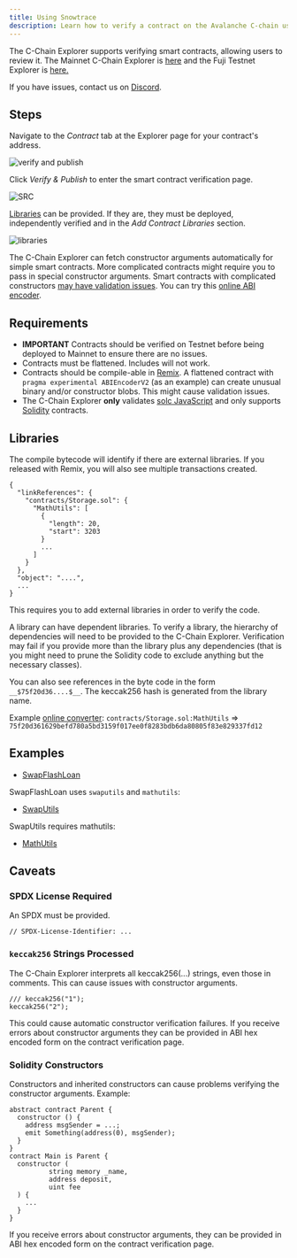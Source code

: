 ```yaml
---
title: Using Snowtrace
description: Learn how to verify a contract on the Avalanche C-chain using Snowtrace.
---
```


The C-Chain Explorer supports verifying smart contracts, allowing users to review it. The Mainnet C-Chain Explorer is [here](https://snowtrace.io/) and the Fuji Testnet Explorer is [here.](https://testnet.snowtrace.io/)

If you have issues, contact us on [Discord](https://chat.avalabs.org/).

## Steps

Navigate to the _Contract_ tab at the Explorer page for your contract's address.

![verify and publish](/images/snowtrace1.png)

Click _Verify & Publish_ to enter the smart contract verification page.

![SRC](/images/snowtrace2.png)

[Libraries](https://docs.soliditylang.org/en/v0.8.4/contracts.html?highlight=libraries#libraries) can be provided. If they are, they must be deployed, independently verified and in the _Add Contract Libraries_ section.

![libraries](/images/snowtrace3.png)

The C-Chain Explorer can fetch constructor arguments automatically for simple smart contracts. More complicated contracts might require you to pass in special constructor arguments. Smart contracts with complicated constructors [may have validation issues](/build/dapps/smart-contract-dev/verify-contract/snowtrace#caveats). You can try this [online ABI encoder](https://abi.hashex.org/).

## Requirements

- **IMPORTANT** Contracts should be verified on Testnet before being deployed to Mainnet to ensure there are no issues.
- Contracts must be flattened. Includes will not work.
- Contracts should be compile-able in [Remix](https://remix.ethereum.org/). A flattened contract with `pragma experimental ABIEncoderV2` (as an example) can create unusual binary and/or constructor blobs. This might cause validation issues.
- The C-Chain Explorer **only** validates [solc JavaScript](https://github.com/ethereum/solc-bin) and only supports [Solidity](https://docs.soliditylang.org/) contracts.

## Libraries

The compile bytecode will identify if there are external libraries. If you released with Remix, you will also see multiple transactions created.

```
{
  "linkReferences": {
    "contracts/Storage.sol": {
      "MathUtils": [
        {
          "length": 20,
          "start": 3203
        }
        ...
      ]
    }
  },
  "object": "....",
  ...
}
```

This requires you to add external libraries in order to verify the code.

A library can have dependent libraries. To verify a library, the hierarchy of dependencies will need to be provided to the C-Chain Explorer. Verification may fail if you provide more than the library plus any dependencies (that is you might need to prune the Solidity code to exclude anything but the necessary classes).

You can also see references in the byte code in the form `__$75f20d36....$__`. The keccak256 hash is generated from the library name.

Example [online converter](https://emn178.github.io/online-tools/keccak_256.html): `contracts/Storage.sol:MathUtils` => `75f20d361629befd780a5bd3159f017ee0f8283bdb6da80805f83e829337fd12`

## Examples

- [SwapFlashLoan](https://testnet.snowtrace.io/address/0x12DF75Fed4DEd309477C94cE491c67460727C0E8/contracts)

SwapFlashLoan uses `swaputils` and `mathutils`:

- [SwapUtils](https://testnet.snowtrace.io/address/0x6703e4660E104Af1cD70095e2FeC337dcE034dc1/contracts)

SwapUtils requires mathutils:

- [MathUtils](https://testnet.snowtrace.io/address/0xbA21C84E4e593CB1c6Fe6FCba340fa7795476966/contracts)

## Caveats

### SPDX License Required

An SPDX must be provided.

```solidity
// SPDX-License-Identifier: ...
```

### `keccak256` Strings Processed

The C-Chain Explorer interprets all keccak256(...) strings, even those in comments. This can cause issues with constructor arguments.

```solidity
/// keccak256("1");
keccak256("2");
```

This could cause automatic constructor verification failures. If you receive errors about constructor arguments they can be provided in ABI hex encoded form on the contract verification page.

### Solidity Constructors

Constructors and inherited constructors can cause problems verifying the constructor arguments. Example:

```solidity
abstract contract Parent {
  constructor () {
    address msgSender = ...;
    emit Something(address(0), msgSender);
  }
}
contract Main is Parent {
  constructor (
          string memory _name,
          address deposit,
          uint fee
  ) {
    ...
  }
}
```

If you receive errors about constructor arguments, they can be provided in ABI hex encoded form on the contract verification page.